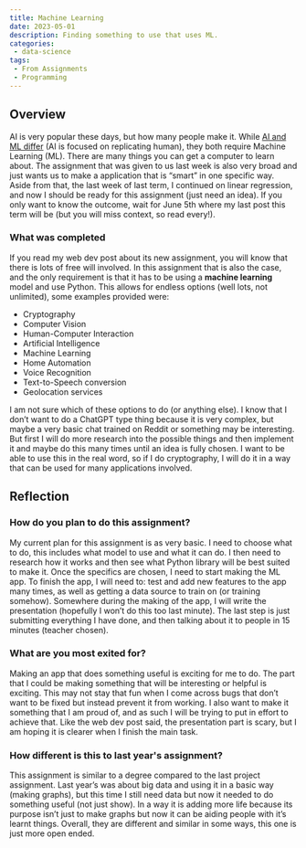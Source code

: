 ```yaml
---
title: Machine Learning
date: 2023-05-01
description: Finding something to use that uses ML.
categories: 
 - data-science
tags:
 - From Assignments
 - Programming
---
```


## Overview

AI is very popular these days, but how many people make it. While [AI and ML differ](https://cloud.google.com/learn/artificial-intelligence-vs-machine-learning) (AI is focused on replicating human), they both require Machine Learning (ML). There are many things you can get a computer to learn about. The assignment that was given to us last week is also very broad and just wants us to make a application that is “smart” in one specific way. Aside from that, the last week of last term, I continued on linear regression, and now I should be ready for this assignment (just need an idea). If you only want to know the outcome, wait for June 5th where my last post this term will be (but you will miss context, so read every!).

### What was completed

If you read my web dev post about its new assignment, you will know that there is lots of free will involved. In this assignment that is also the case, and the only requirement is that it has to be using a **machine learning** model and use Python. This allows for endless options (well lots, not unlimited), some examples provided were:

- Cryptography
- Computer Vision
- Human-Computer Interaction
- Artificial Intelligence
- Machine Learning
- Home Automation
- Voice Recognition
- Text-to-Speech conversion
- Geolocation services

I am not sure which of these options to do (or anything else). I know that I don’t want to do a ChatGPT type thing because it is very complex, but maybe a very basic chat trained on Reddit or something may be interesting. But first I will do more research into the possible things and then implement it and maybe do this many times until an idea is fully chosen. I want to be able to use this in the real word, so if I do cryptography, I will do it in a way that can be used for many applications involved.

## Reflection

### How do you plan to do this assignment?

My current plan for this assignment is as very basic. I need to choose what to do, this includes what model to use and what it can do. I then need to research how it works and then see what Python library will be best suited to make it. Once the specifics are chosen, I need to start making the ML app. To finish the app, I will need to: test and add new features to the app many times, as well as getting a data source to train on (or training somehow). Somewhere during the making of the app, I will write the presentation (hopefully I won’t do this too last minute). The last step is just submitting everything I have done, and then talking about it to people in 15 minutes (teacher chosen).

### What are you most exited for?

Making an app that does something useful is exciting for me to do. The part that I could be making something that will be interesting or helpful is exciting. This may not stay that fun when I come across bugs that don’t want to be fixed but instead prevent it from working. I also want to make it something that I am proud of, and as such I will be trying to put in effort to achieve that. Like the web dev post said, the presentation part is scary, but I am hoping it is clearer when I finish the main task.

### How different is this to last year's assignment?

This assignment is similar to a degree compared to the last project assignment. Last year’s was about big data and using it in a basic way (making graphs), but this time I still need data but now it needed to do something useful (not just show). In a way it is adding more life because its purpose isn’t just to make graphs but now it can be aiding people with it’s learnt things. Overall, they are different and similar in some ways, this one is just more open ended.
